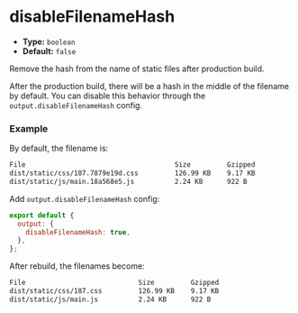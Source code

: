 # disableFilenameHash

- **Type:** `boolean`
- **Default:** `false`

Remove the hash from the name of static files after production build.

After the production build, there will be a hash in the middle of the filename by default. You can disable this behavior through the `output.disableFilenameHash` config.

### Example

By default, the filename is:

```bash
File                                     Size         Gzipped
dist/static/css/187.7879e19d.css         126.99 KB    9.17 KB
dist/static/js/main.18a568e5.js          2.24 KB      922 B
```

Add `output.disableFilenameHash` config:

```js
export default {
  output: {
    disableFilenameHash: true,
  },
};
```

After rebuild, the filenames become:

```bash
File                            Size         Gzipped
dist/static/css/187.css         126.99 KB    9.17 KB
dist/static/js/main.js          2.24 KB      922 B
```
